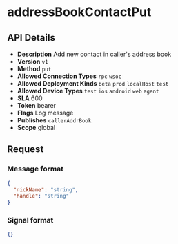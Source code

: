 # addressBookContactPut

## API Details

- **Description** Add new contact in caller's address book
- **Version** `v1`
- **Method** `put`
- **Allowed Connection Types** `rpc` `wsoc` 
- **Allowed Deployment Kinds** `beta` `prod` `localHost` `test` 
- **Allowed Device Types** `test` `ios` `android` `web` `agent` 
- **SLA** 600
- **Token** bearer
- **Flags** Log message
- **Publishes** `callerAddrBook` 
- **Scope** global


## Request

### Message format

```json
{
  "nickName": "string",
  "handle": "string"
}
```

### Signal format

```json
{}
```

